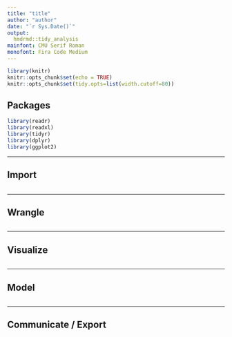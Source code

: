 ---
title: "title"
author: "author"
date: "`r Sys.Date()`"
output: 
  hmdrmd::tidy_analysis
mainfont: CMU Serif Roman
monofont: Fira Code Medium
---

```{r}
library(knitr)
knitr::opts_chunk$set(echo = TRUE)
knitr::opts_chunk$set(tidy.opts=list(width.cutoff=80))
```

## Packages

```{r packages, message=FALSE, warning=FALSE}
library(readr)
library(readxl)
library(tidyr)
library(dplyr)
library(ggplot2)
```

---

## Import

```{r import, message = FALSE}

```

---

## Wrangle

```{r wrangle}

```

---

## Visualize

```{r visualize}

```

---

## Model

```{r model}

```

---

## Communicate / Export

```{r communicate / export}

```

